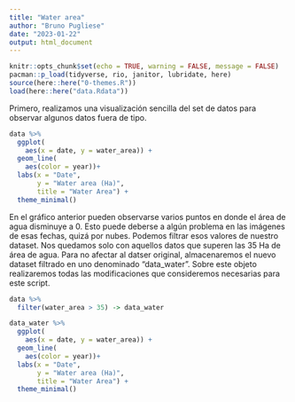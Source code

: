 ```yaml
---
title: "Water area"
author: "Bruno Pugliese"
date: "2023-01-22"
output: html_document
---
```


```r
knitr::opts_chunk$set(echo = TRUE, warning = FALSE, message = FALSE)
pacman::p_load(tidyverse, rio, janitor, lubridate, here)
source(here::here("0-themes.R"))
load(here::here("data.Rdata"))
```


Primero, realizamos una visualización sencilla del set de datos para observar algunos datos fuera de tipo.

```r
data %>% 
  ggplot(
    aes(x = date, y = water_area)) +
  geom_line(
    aes(color = year))+
  labs(x = "Date", 
       y = "Water area (Ha)",
       title = "Water Area") +
  theme_minimal()
```


En el gráfico anterior pueden observarse varios puntos en donde el área de agua disminuye a 0. Esto puede deberse a algún problema en las imágenes de esas fechas, quizá por nubes. Podemos filtrar esos valores de nuestro dataset. Nos quedamos solo con aquellos datos que superen las 35 Ha de área de agua.
Para no afectar al datser original, almacenaremos el nuevo dataset filtrado en uno denominado "data_water". Sobre este objeto realizaremos todas las modificaciones que consideremos necesarias para este script.

```r
data %>% 
  filter(water_area > 35) -> data_water

data_water %>% 
  ggplot(
    aes(x = date, y = water_area)) +
  geom_line(
    aes(color = year))+
  labs(x = "Date", 
       y = "Water area (Ha)",
       title = "Water Area") +
  theme_minimal()
  
```

